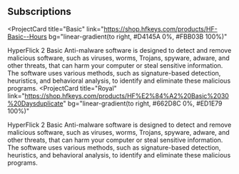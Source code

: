 ## Subscriptions

<ProjectCard
  title="Basic"
  link="https://shop.hfkeys.com/products/HF-Basic--Hours
  bg="linear-gradient(to right, #D4145A 0%, #FBB03B 100%)"
>
  HyperFlick 2 Basic Anti-malware software is designed to detect and remove malicious software, such as viruses, worms, Trojans, spyware, adware, and other threats, that can harm your computer or steal sensitive information. The software uses various methods, such as signature-based detection, heuristics, and behavioral analysis, to identify and eliminate these malicious programs.
</ProjectCard>
<ProjectCard
  title="Royal"
  link="https://shop.hfkeys.com/products/HF%E2%84%A2%20Basic%2030%20Daysduplicate"
  bg="linear-gradient(to right, #662D8C 0%, #ED1E79 100%)"
>
 HyperFlick 2 Basic Anti-malware software is designed to detect and remove malicious software, such as viruses, worms, Trojans, spyware, adware, and other threats, that can harm your computer or steal sensitive information. The software uses various methods, such as signature-based detection, heuristics, and behavioral analysis, to identify and eliminate these malicious programs.
</ProjectCard>
